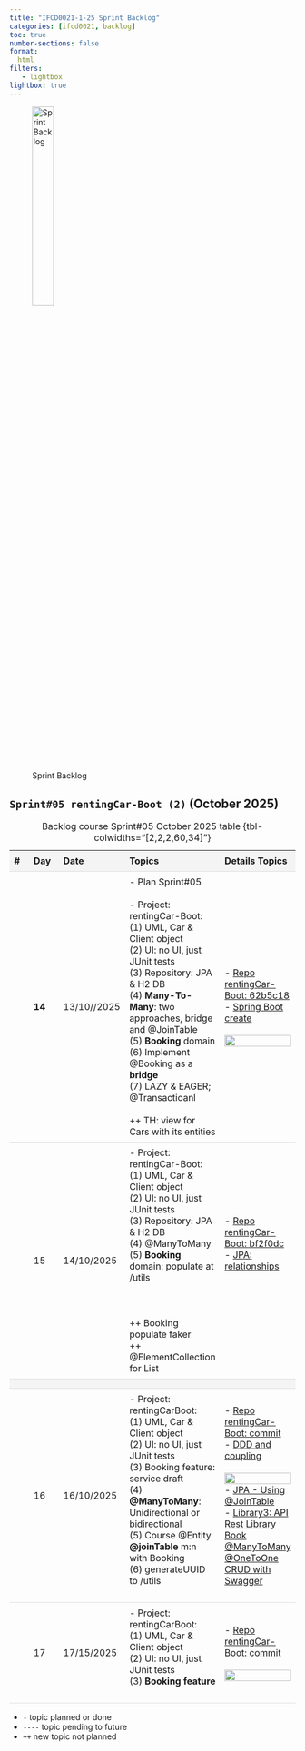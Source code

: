 ```yaml
---
title: "IFCD0021-1-25 Sprint Backlog"
categories: [ifcd0021, backlog]
toc: true
number-sections: false
format:
  html
filters:
   - lightbox
lightbox: true
---
```


<style>

.heatMap th { background:  #f4f4f4;}
tr:nth-child(3) {background-color: #f4f4f4;}

th, td {
  padding: 8px;
  text-align: left;
  border-bottom: 1px solid #ddd;
}

tr:hover {background-color:  #f4f4f4;}

</style>

![Sprint Backlog](/images/home/backlog.jpg){width="30%"}

<div class="heatMap">

::: {.column-page-right}

##  ``Sprint#05 rentingCar-Boot (2)`` (October 2025)

| # | Day | Date | Topics |  Details Topics |
| -- | -- | -- | -- | -- |
|   | **14** | 13/10//2025 |  - Plan Sprint#05 </br></br> - Project: rentingCar-Boot: <br> (1) UML, Car & Client object  <br> (2) UI: no UI, just JUnit tests <br>  (3) Repository: JPA & H2 DB </br> (4) **Many-To-Many**: two approaches, bridge and @JoinTable  </br> (5) **Booking** domain </br> (6) Implement @Booking as a **bridge** </br> (7) LAZY & EAGER; @Transactioanl  </br> </br>  ++ TH: view for Cars with its entities  |   - [Repo rentingCar-Boot: 62b5c18](https://github.com/AlbertProfe/rentingCarTest/tree/62b5c184d6c275321c85eee36c7785d14d756dbd){.external target='_blank'} </br> - [Spring Boot create](/springboot/boot-what-create-th-h2.qmd){.external target='_blank'} </br> </br> ![](/images/ifcd0021-1-25/n-m-uni.png){.lightbox width=100% fig-align="center"} |
|  | 15 | 14/10/2025 |  - Project: rentingCar-Boot: <br> (1) UML, Car & Client object  <br> (2) UI: no UI, just JUnit tests <br>  (3) Repository: JPA & H2 DB </br> (4) @ManyToMany  </br> (5) **Booking** domain: populate at /utils  </br></br> </br></br>  ++ Booking populate faker </br> ++ @ElementCollection for List  |  - [Repo rentingCar-Boot: bf2f0dc](https://github.com/AlbertProfe/rentingCarTest/tree/bf2f0dce1f523b6008186a74b74a7a76b4c52de5){.external target='_blank'}  </br> - [JPA: relationships](/springboot/boot-concepts-jpa-3.qmd){.external target='_blank'} </br> </br>  </br> </br> |
|   |
|   | 16 | 16/10/2025 | - Project: rentingCarBoot: <br> (1) UML, Car & Client object  <br> (2) UI: no UI, just JUnit tests <br> (3) Booking feature: service draft </br> (4) **@ManyToMany**: Unidirectional or bidirectional </br> (5) Course @Entity **@joinTable** m:n with Booking  </br> (6) generateUUID to /utils </br></br>   | - [Repo rentingCar-Boot: commit](https://github.com/AlbertProfe/rentingCarTest/tree/){.external target='_blank'}  </br>  - [DDD and coupling](/javase/se-concepts-coupling.qmd){.external target='_blank'} </br></br> ![](/images/springboot/manytomany-example.png){.lightbox width=100% fig-align="center"} </br> - [JPA - Using @JoinTable](https://www.logicbig.com/tutorials/java-ee-tutorial/jpa/one-to-one-join-table.html){.external target='_blank'} </br> - [Library3: API Rest Library Book @ManyToMany @OneToOne CRUD with Swagger](https://github.com/AlbertProfe/cifojava2022-3/wiki/Library3:-API-Rest-Library-Book-@ManyToMany-@OneToOne-CRUD-with-Swagger){.external target='_blank'} |
|   | 17 | 17/15/2025 | - Project: rentingCarBoot: <br> (1) UML, Car & Client object  <br> (2) UI: no UI, just JUnit tests <br>  (3) **Booking feature** </br></br>   |   - [Repo rentingCar-Boot: commit](https://github.com/AlbertProfe/rentingCarTest/tree/){.external target='_blank'}  </br></br> ![](/images/ifcd0021-1-25/uml-rentigcar-v2.png){.lightbox width=100% fig-align="center"}|
: Backlog course Sprint#05 October 2025 table {tbl-colwidths="[2,2,2,60,34]"}
:::

</div>

::: {.callout-note}
- `-` topic planned or done
- `----` topic pending to future
- `++` new topic not planned
:::

